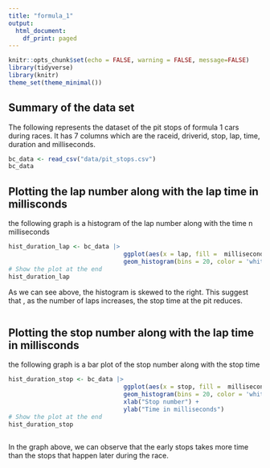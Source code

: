 ```yaml
---
title: "formula_1"
output:
  html_document:
    df_print: paged
---
```


```r
knitr::opts_chunk$set(echo = FALSE, warning = FALSE, message=FALSE)
library(tidyverse)
library(knitr)
theme_set(theme_minimal())
```

## Summary of the data set

The following represents the dataset of the pit stops of formula 1 cars during races. It has 7 columns which are the raceid, driverid, stop, lap, time, duration and milliseconds.

```r
bc_data <- read_csv("data/pit_stops.csv")
bc_data 
```

## Plotting the lap number along with the lap time in millisconds

the following graph is a histogram of the lap number along with the time n milliseconds
```r
hist_duration_lap <- bc_data |>
                                ggplot(aes(x = lap, fill =  milliseconds)) +
                                geom_histogram(bins = 20, color = 'white') 
# Show the plot at the end
hist_duration_lap
```
As we can see above, the histogram is skewed to the right. This suggest that , as the number of laps increases, the stop time at the pit reduces.

```r

```


## Plotting the stop number along with the lap time in millisconds

the following graph is a bar plot of the stop number along with the stop time

```r


hist_duration_stop <- bc_data |>
                                ggplot(aes(x = stop, fill =  milliseconds)) +
                                geom_histogram(bins = 20, color = 'white') +
                                xlab("Stop number") + 
                                ylab("Time in milliseconds")
# Show the plot at the end
hist_duration_stop
                        
```

In the graph above, we can observe that the early stops takes more time than the stops that happen later during the race.